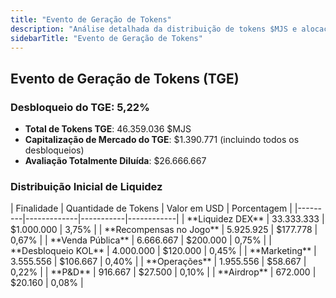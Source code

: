 ```yaml
---
title: "Evento de Geração de Tokens"
description: "Análise detalhada da distribuição de tokens $MJS e alocação de liquidez no TGE"
sidebarTitle: "Evento de Geração de Tokens"
---
```


## Evento de Geração de Tokens (TGE)

### Desbloqueio do TGE: 5,22%
- **Total de Tokens TGE**: 46.359.036 $MJS
- **Capitalização de Mercado do TGE**: $1.390.771 (incluindo todos os desbloqueios)
- **Avaliação Totalmente Diluída**: $26.666.667

### Distribuição Inicial de Liquidez

<Card className='mt-4 w-fit'>
| Finalidade | Quantidade de Tokens | Valor em USD | Porcentagem |
|---------|-------------|-----------|------------|
| **Liquidez DEX** | 33.333.333 | $1.000.000 | 3,75% |
| **Recompensas no Jogo** | 5.925.925 | $177.778 | 0,67% |
| **Venda Pública** | 6.666.667 | $200.000 | 0,75% |
| **Desbloqueio KOL** | 4.000.000 | $120.000 | 0,45% |
| **Marketing** | 3.555.556 | $106.667 | 0,40% |
| **Operações** | 1.955.556 | $58.667 | 0,22% |
| **P&D** | 916.667 | $27.500 | 0,10% |
| **Airdrop** | 672.000 | $20.160 | 0,08% |
</Card>